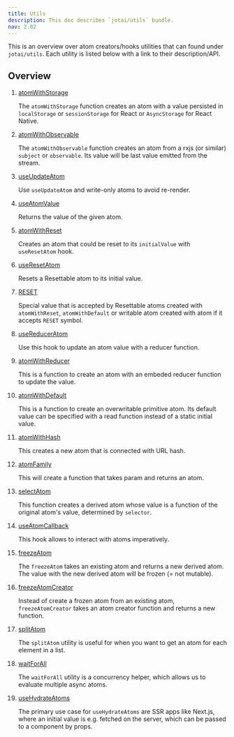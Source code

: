 ```yaml
---
title: Utils
description: This doc describes `jotai/utils` bundle.
nav: 2.02
---
```


This is an overview over atom creators/hooks utilities that can found under `jotai/utils`. Each utility is listed below with a link to their description/API.

## Overview

1. [atomWithStorage](../utils/atom-with-storage.mdx)

   The `atomWithStorage` function creates an atom with a value persisted in `localStorage` or `sessionStorage` for React or `AsyncStorage` for React Native.

2. [atomWithObservable](../utils/atom-with-observable.mdx)

   The `atomWithObservable` function creates an atom from a rxjs (or similar) `subject` or `observable`. Its value will be last value emitted from the stream.

3. [useUpdateAtom](../utils/use-update-atom.mdx)

   Use `useUpdateAtom` and write-only atoms to avoid re-render.

4. [useAtomValue](../utils/use-atom-value.mdx)

   Returns the value of the given atom.

5. [atomWithReset](../utils/atom-with-reset.mdx)

   Creates an atom that could be reset to its `initialValue` with `useResetAtom` hook.

6. [useResetAtom](../utils/use-reset-atom.mdx)

   Resets a Resettable atom to its initial value.

7. [RESET](../utils/reset.mdx)

   Special value that is accepted by Resettable atoms created with `atomWithReset`, `atomWithDefault` or writable atom created with atom if it accepts `RESET` symbol.

8. [useReducerAtom](../utils/use-reducer-atom.mdx)

   Use this hook to update an atom value with a reducer function.

9.  [atomWithReducer](../utils/atom-with-reducer.mdx)

    This is a function to create an atom with an embeded reducer function to update the value.

10. [atomWithDefault](../utils/atom-with-default.mdx)

    This is a function to create an overwritable primitive atom. Its default value can be specified with a read function instead of a static initial value.

11. [atomWithHash](../utils/atom-with-hash.mdx)

    This creates a new atom that is connected with URL hash.

12. [atomFamily](../utils/atom-family.mdx)

    This will create a function that takes param and returns an atom.

13. [selectAtom](../utils/select-atom.mdx)

    This function creates a derived atom whose value is a function of the original atom's value, determined by `selector`.

14. [useAtomCallback](../utils/use-atom-callback.mdx)

    This hook allows to interact with atoms imperatively.

15. [freezeAtom](../utils/freeze-atom.mdx)

    The `freezeAtom` takes an existing atom and returns a new derived atom. The value with the new derived atom will be frozen (= not mutable).

16. [freezeAtomCreator](../utils/freeze-atom-creator.mdx)

    Instead of create a frozen atom from an existing atom, `freezeAtomCreator` takes an atom creator function and returns a new function.

17. [splitAtom](../utils/split-atom.mdx)

    The `splitAtom` utility is useful for when you want to get an atom for each element in a list.

18. [waitForAll](../utils/wait-for-all.mdx)

    The `waitForAll` utility is a concurrency helper, which allows us to evaluate multiple async atoms.

19. [useHydrateAtoms](../utils/use-hydrate-atoms.mdx)

    The primary use case for `useHydrateAtoms` are SSR apps like Next.js, where an initial value is e.g. fetched on the server, which can be passed to a component by props.
